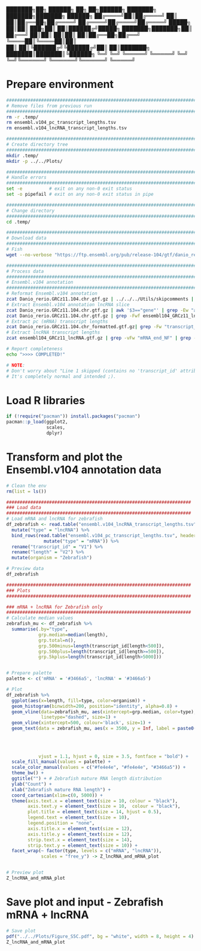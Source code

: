 ███████╗██╗ ██████╗ ██╗   ██╗██████╗ ███████╗    ███████╗███████╗ ██████╗
██╔════╝██║██╔════╝ ██║   ██║██╔══██╗██╔════╝    ██╔════╝██╔════╝██╔════╝
█████╗  ██║██║  ███╗██║   ██║██████╔╝█████╗      ███████╗███████╗██║     
██╔══╝  ██║██║   ██║██║   ██║██╔══██╗██╔══╝      ╚════██║╚════██║██║     
██║     ██║╚██████╔╝╚██████╔╝██║  ██║███████╗    ███████║███████║╚██████╗
╚═╝     ╚═╝ ╚═════╝  ╚═════╝ ╚═╝  ╚═╝╚══════╝    ╚══════╝╚══════╝ ╚═════╝

# Prepare environment
```bash
##########################################################################################
# Remove files from previous run
##########################################################################################
rm -r .temp/
rm ensembl.v104_pc_transcript_lengths.tsv
rm ensembl.v104_lncRNA_transcript_lengths.tsv

##########################################################################################
# Create directory tree
##########################################################################################
mkdir .temp/
mkdir -p ../../Plots/

##########################################################################################
# Handle errors
##########################################################################################
set -e          # exit on any non-0 exit status
set -o pipefail # exit on any non-0 exit status in pipe

##########################################################################################
# Change directory
##########################################################################################
cd .temp/

##########################################################################################
# Download data
##########################################################################################
# Fish
wget --no-verbose "https://ftp.ensembl.org/pub/release-104/gtf/danio_rerio/Danio_rerio.GRCz11.104.chr.gtf.gz"

##########################################################################################
# Process data
##########################################################################################
# Ensembl.v104 annotation 
##########################################################################################
# Reformat Ensembl.v104 annotation
zcat Danio_rerio.GRCz11.104.chr.gtf.gz | ../../../Utils/skipcomments | sed 's/^/chr/' | sed 's/chrMT/chrM/g' | awk '$3=="exon"' | sed 's/gene_biotype/gene_type/g' | sed 's/transcript_biotype/transcript_type/g' | ../../../Utils/gff2gff.pl - | gzip > Danio_rerio.GRCz11.104.chr_formatted.gtf.gz
# Extract Ensembl.v104 annotation lncRNA slice
zcat Danio_rerio.GRCz11.104.chr.gtf.gz | awk '$3=="gene"' | grep -Ew "antisense|lincRNA|processed_transcript|sense_intronic|sense_overlapping" | ../../../Utils/extract.gtf.tags.sh - gene_id | grep "\S"  > ensembl104_GRCz11_lncRNA_gene.ids
zcat Danio_rerio.GRCz11.104.chr.gtf.gz | grep -Fwf ensembl104_GRCz11_lncRNA_gene.ids | awk -F"\t" '{OFS=FS} $1="chr"$1' | sed 's/chrMT/chrM/g' | awk '$1 ~ /^chr[0-9XYM]{1,2}$/ {print $0}' | ../../../Utils/gff2gff.pl - | grep "\S" | gzip > ensembl104_GRCz11_lncRNA.gtf.gz
# Extract pc (mRNA) transcript lengths
zcat Danio_rerio.GRCz11.104.chr_formatted.gtf.gz| grep -Fw "transcript_type \"protein_coding\";" | grep -vFw "mRNA_end_NF" | grep -vFw "mRNA_start_NF" | ../../../Utils/gff2bed_full.pl - | awk '$10>1' | ../../../Utils/bed12ToTranscriptLength.pl - > ../ensembl.v104_pc_transcript_lengths.tsv
# Extract lncRNA transcript lengths
zcat ensembl104_GRCz11_lncRNA.gtf.gz | grep -vFw "mRNA_end_NF" | grep -vFw "mRNA_start_NF" | ../../../Utils/gff2bed_full.pl - | awk '$10>1' | ../../../Utils/bed12ToTranscriptLength.pl - > ../ensembl.v104_lncRNA_transcript_lengths.tsv

# Report completeness
echo ">>>> COMPLETED!"

# NOTE:
# Don't worry about "Line 1 skipped (contains no 'transcript_id' attribute." error message.
# It's completely normal and intended ;).
```

# Load R libraries
```r
if (!require("pacman")) install.packages("pacman")
pacman::p_load(ggplot2,
               scales,
               dplyr)
```

# Transform and plot the Ensembl.v104 annotation data
```r
# Clean the env
rm(list = ls())

#####################################################################
### Load data 
#####################################################################
# Load mRNA and lncRNA for zebrafish
df_zebrafish <- read.table("ensembl.v104_lncRNA_transcript_lengths.tsv", header = F, as.is = T, sep = "\t") %>%
  mutate("type" = "lncRNA") %>% 
  bind_rows(read.table("ensembl.v104_pc_transcript_lengths.tsv", header = F, as.is = T, sep = "\t") %>% 
              mutate("type" = "mRNA")) %>%
  rename("transcript_id" = "V1") %>% 
  rename("length" = "V2") %>%
  mutate(organism = "Zebrafish")

# Preview data
df_zebrafish

#####################################################################
### Plots
#####################################################################

### mRNA + lncRNA for Zebrafish only
#####################################################################
# Calculate median values
zebrafish_mu <- df_zebrafish %>% 
  summarise(.by="type",
            grp.median=median(length),
            grp.total=n(),
            grp.500minus=length(transcript_id[length<500]),
            grp.500plus=length(transcript_id[length>=500]),
            grp.5kplus=length(transcript_id[length>5000]))


# Prepare palette
palette <- c('mRNA' = '#3466a5', 'lncRNA' = '#3466a5')

# Plot
df_zebrafish %>%
  ggplot(aes(x=length, fill=type, color=organism)) +
  geom_histogram(binwidth=200, position="identity", alpha=0.8) +
  geom_vline(data=zebrafish_mu, aes(xintercept=grp.median, color=type),
             linetype="dashed", size=1) +
  geom_vline(xintercept=500, colour='black', size=1) +
  geom_text(data = zebrafish_mu, aes(x = 3500, y = Inf, label = paste0("N = ", grp.total, "\n",
                                                                       "median = ", round(grp.median, 1), "\n",
                                                                       "<500 = ", grp.500minus, "\n",
                                                                       ">=500 = ", grp.500plus, "\n",
                                                                       ">5000 = ", grp.5kplus), color = type),
            vjust = 1.1, hjust = 0, size = 3.5, fontface = "bold") +
  scale_fill_manual(values = palette) +
  scale_color_manual(values = c("#fe4e4e", "#fe4e4e", "#3466a5")) +
  theme_bw() +
  ggtitle("") + # Zebrafish mature RNA length distribution
  ylab("Count") +
  xlab("Zebrafish mature RNA length") +
  coord_cartesian(xlim=c(0, 5000)) +
  theme(axis.text.x = element_text(size = 10, colour = "black"),
        axis.text.y = element_text(size = 10,  colour = "black"),
        plot.title = element_text(size = 14, hjust = 0.5),
        legend.text = element_text(size = 10),
        legend.position = "none",
        axis.title.x = element_text(size = 12),
        axis.title.y = element_text(size = 12),
        strip.text.x = element_text(size = 14),
        strip.text.y = element_text(size = 10)) +
  facet_wrap(~ factor(type, levels = c("mRNA", "lncRNA")),
             scales = "free_y") -> Z_lncRNA_and_mRNA_plot


# Preview plot
Z_lncRNA_and_mRNA_plot
```

# Save plot and input - Zebrafish mRNA + lncRNA
```r
# Save plot
pdf("../../Plots/Figure_S5C.pdf", bg = "white", width = 8, height = 4)
Z_lncRNA_and_mRNA_plot
```
